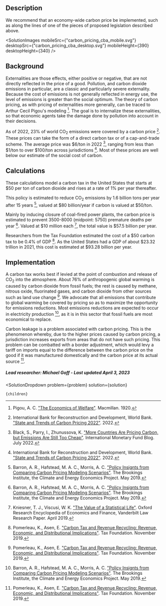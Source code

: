 


## Description

We recommend that an economy-wide carbon price be implemented, such as along the lines of one of the pieces of proposed legislation described above.

<SolutionImages
 mobileSrc={"carbon_pricing_cba_mobile.svg"}
 desktopSrc={"carbon_pricing_cba_desktop.svg"}
 mobileHeight={390}
 desktopHeight={340}
/>

## Background

Externalities are those effects, either positive or negative, that are not directly reflected in the price of a good. Pollution, and carbon dioxide emissions in particular, are a classic and particularly severe externality. Because the cost of emissions is not generally reflected in energy use, the level of emissions is greater than the social optimum. The theory of carbon pricing, as with pricing of externalities more generally, can be traced to Arthur Cecil Pigou's modeling [^"4"]. The goal is to internalize these externalities, so that economic agents take the damage done by pollution into account in their decisions.

As of 2022, 23% of world CO<sub>2</sub> emissions were covered by a carbon price [^"6"]. These prices can take the form of a direct carbon tax or of a cap-and-trade scheme. The average price was $6/ton in 2022 [^"5"], ranging from less than $1/ton to over $100/ton across jurisdictions [^"6"]. Most of these prices are well below our estimate of the social cost of carbon.

## Calculations

These calculations model a carbon tax in the United States that starts at $50 per ton of carbon dioxide and rises at a rate of 1% per year thereafter.

This policy is estimated to reduce CO<sub>2</sub> emissions by 1.6 billion tons per year after 15 years [^"1"], valued at $80 billion/year if carbon is valued at $50/ton.

Mainly by inducing closure of coal-fired power plants, the carbon price is estimated to prevent 3500-8000 (midpoint: 5750) premature deaths per year [^"1"]. Valued at $10 million each [^"2"], the total value is $57.5 billion per year.

Researchers from the Tax Foundation estimated the cost of a $50 carbon tax to be 0.4% of GDP [^"3"]. As the United States had a GDP of about $23.32 trillion in 2021, this cost is estimated at $93.28 billion per year.

## Implementation

A carbon tax works best if levied at the point of combustion and release of CO<sub>2</sub> into the atmosphere. About 76% of anthropogenic global warming is caused by carbon dioxide from fossil fuels; the rest is caused by methane, nitrous oxide, fluorinated gases, and carbon dioxide from other sources such as land use change [^"3"]. We advocate that all emissions that contribute to global warming be covered by pricing so as to maximize the opportunity for emissions reductions. Most emissions reductions are expected to occur in electricity production [^"1"], as it is in this sector that fossil fuels are most economical to replace.

Carbon leakage is a problem associated with carbon pricing. This is the phenomenon whereby, due to the higher prices caused by carbon pricing, a jurisdiction increases exports from areas that do not have such pricing. This problem can be combatted with a border adjustment, which would levy a tariff on imports equal to the difference between the carbon price on the good if it was manufactured domestically and the carbon price at its actual source [^"3"].

##### Lead researcher: Michael Goff - Last updated April 3, 2023

[^"1"]: Barron, A. R., Hafstead, M. A. C., Morris, A. C. ["Policy Insignts from Comparing Carbon Pricing Modeling Scenarios"](https://www.brookings.edu/wp-content/uploads/2019/05/ES_20190507_Morris_CarbonPricing.pdf). The Brookings Institute, the Climate and Energy Economics Project. May 2019.

[^"2"]: Kniesner, T. J., Viscusi, W. K. ["The Value of a Statistical Life"](https://law.vanderbilt.edu/phd/faculty/w-kip-viscusi/368_Value_of_Statistical_Life_Oxford.pdf). Oxford Research Encyclopedia of Economics and Finance, Vanderbilt Law Research Paper. April 2019.

[^"3"]: Pomerleau, K., Asen, E. ["Carbon Tax and Revenue Recycling: Revenue, Economic, and Distributional Implications"](https://taxfoundation.org/carbon-tax/). Tax Foundation. November 2019.

[^"4"]: Pigou, A. C. ["The Economics of Welfare"](https://oll.libertyfund.org/title/pigou-the-economics-of-welfare). Macmillan. 1920.

[^"5"]: Black, S., Parry, I., Zhunussova, K. ["More Countries Are Pricing Carbon, but Emissions Are Still Too Cheap"](https://www.imf.org/en/Blogs/Articles/2022/07/21/blog-more-countries-are-pricing-carbon-but-emissions-are-still-too-cheap). International Monetary Fund Blog. July 2022.

[^"6"]: International Bank for Reconstruction and Development, World Bank. ["State and Trends of Carbon Pricing 2022"](https://openknowledge.worldbank.org/entities/publication/a1abead2-de91-5992-bb7a-73d8aaaf767f). 2022.

  <SolutionDropdown 
    problem={problem} 
    solution={solution}
  >
    {children}
  </SolutionDropdown>